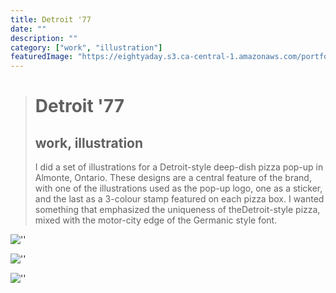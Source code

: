 ```yaml
---
title: Detroit '77
date: ""
description: ""
category: ["work", "illustration"]
featuredImage: "https://eightyaday.s3.ca-central-1.amazonaws.com/portfolio/detroit-77/detroit-77-preview.jpg"
---
```


> # Detroit '77
>
> ## work, illustration
>
> I did a set of illustrations for a Detroit-style deep-dish pizza pop-up in Almonte, Ontario. These designs are a central feature of the brand, with one of the illustrations used as the pop-up logo, one as a sticker, and the last as a 3-colour stamp featured on each pizza box. I wanted something that emphasized the uniqueness of theDetroit-style pizza, mixed with the motor-city edge of the Germanic style font.

![''](https://eightyaday.s3.ca-central-1.amazonaws.com/portfolio/detroit-77/detroit-77-01.jpg)

![''](https://eightyaday.s3.ca-central-1.amazonaws.com/portfolio/detroit-77/detroit-77-02.jpg)

![''](https://eightyaday.s3.ca-central-1.amazonaws.com/portfolio/detroit-77/detroit-77-03.jpg)

